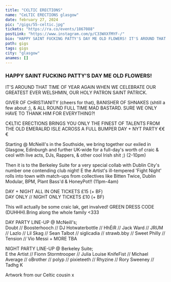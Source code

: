 ---
title: "C€LTIC ERECTIONS"
name: "CeLTIC ERECTIONS glasgow"
date: february 27, 2024
pic: "/gigs/55-celtic.jpg"
tickets: "https://ra.co/events/1867088"
postLink: "https://www.instagram.com/p/C33WXXfMYF-/"
bio: "HAPPY SAINT FUCKING PATTY'S DAY ME OLD FLOWERS! IT'S AROUND THAT TIME OF YEAR AGAIN WHEN WE CELEBRATE OUR GREATEST EVER WELSHMIN, OUR HOLY PATRON SAINT PATRICK."
path: gigs
tags: gigs
city: "glasgow"
anames: []
---

### HAPPY SAINT FUCKING PATTY'S DAY ME OLD FLOWERS!

IT'S AROUND THAT TIME OF YEAR AGAIN WHEN WE CELEBRATE OUR GREATEST EVER WELSHMIN, OUR HOLY PATRON SAINT PATRICK.

GIVER OF CHRISTIANITY (cheers for that), BANISHER OF SHNAKES (shtill a few about ;), & ALL ROUND FULL TIME MAD BASTARD. SURE WE ONLY HAVE TO THANK HIM FOR EVERYTHING?!

C€LTIC ERECTIONS BRINGS YOU ONLY THE FINEST OF TALENTS FROM THE OLD EMERALRD ISLE ACROSS A FULL BUMPER DAY + NYT PARTY €€€

Starting @ McNeill's in the Southside, we bring together our exiled in Glasgow, Edinburgh and further UK-wide for a full-day's worth of craic & ceol with live acts, DJs, Rappers, & other cool Irish shit ;) (2-10pm)

Then it is to the Berkeley Suite for a very special collab with Dublin City's number one contending club night! E the Artist's ill-tempered 'Fight Night' rolls into town with match-ups from collectives like Bitten Twice, Dublin Modular, BPM, Plant Bass'd & HoneyPot!! (11pm-4am)

DAY + NIGHT ALL IN ONE TICKETS £15 (+ BF)  
DAY ONLY // NIGHT ONLY TICKETS £10 (+ BF)

This will actually be some craic lak, get invalved! GREEN DRESS CODE (DUHHH).Bring along the whole family \<333

DAY PARTY LINE-UP @ McNeill's;  
Doubt // Boosterhooch // DJ Hotwaterbottle // HhÉiR // Jack Ward // JRUM // Lazlo // Lil Skag // Sean Talbot // siglicadia // strawb.bby // Sweet Philly // Tension // Vio Messi + MORE TBA

NIGHT PARTY LINE-UP @ Berkeley Suite;  
E the Artist // Fionn Stormtrooper // Julia Louise KnifeFist // Michael Average // oBrother // polyp // pixieteeth // Rhyzine // Rory Sweeney // Tadhg K

Artwork from our Celtic cousin <HoverLink url="https://www.instagram.com/willscottrobertson" name="@willscottrobertson" external /> x
